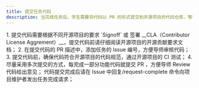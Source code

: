 ```yaml
---
title: 提交任务代码
description: 当完成任务后，学生需要将代码以 PR 的形式提交到开源项目的代码仓库，等待项目维护者审核。
---
```


<Note type="success" title="提示">
    1. 提交代码需要根据不同开源项目的要求 `Signoff` 或 签署 __CLA（Contributor License Aggrement）__，提交代码前请仔细阅读开源项目的开源贡献要求文档；
    2. 在提交代码的 PR 描述中，添加任务的 Issue 编号，方便导师审核代码；
    3. 提交代码前，确保代码符合开源项目的代码规范，通过开源项目的 CI 测试；
    4. 尽量采用多次提交的方式，每完成一部分功能代码就提交 PR ，方便导师 Review 代码给出意见；
</Note>

<Note type="danger" title="注意事项">
   代码提交完成后请在 Issue 中回复/request-complete 命令向项目维护者发出任务完成请求；
</Note>